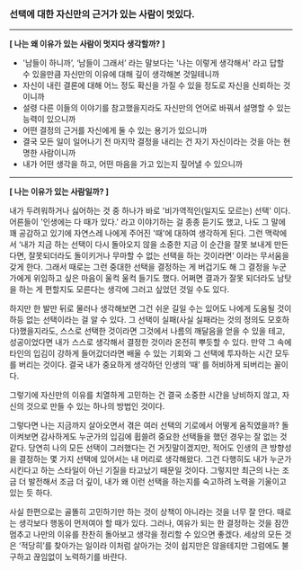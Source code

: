 ### 선택에 대한 자신만의 근거가 있는 사람이 멋있다.
    
---

**[ 나는 왜 이유가 있는 사람이 멋지다 생각할까? ]**

- '남들이 하니까’, ‘남들이 그래서’ 라는 말보다는 '나는 이렇게 생각해서' 라고 답할 수 있을만큼 자신만의 이유에 대해 깊이 생각해본 것일테니까
- 자신이 내린 결론에 대해 어느 정도 확신을 가질 수 있을 정도로 자신을 신뢰하는 것이니까
- 설령 다른 이들의 이야기를 참고했을지라도 자신만의 언어로 바꿔서 설명할 수 있는 능력이 있으니까
- 어떤 결정의 근거를 자신에게 둘 수 있는 용기가 있으니까
- 결국 모든 일이 일어나기 전 마지막 결정을 내리는 건 자기 자신이라는 것을 아는 현명한 사람이니까
- 내가 어떤 생각을 하고, 어떤 마음을 가고 있는지 짚어낼 수 있으니까

---

**[ 나는 이유가 있는 사람일까? ]**

내가 두려워하거나 싫어하는 것 중 하나가 바로 '비가역적인(일지도 모르는) 선택' 이다.
어른들이 '인생에는 다 때가 있다.' 라고 이야기하는 걸 종종 듣기도 했고, 나도 그 말에 꽤 공감하고 있기에 자연스레 나에게 주어진 '때'에 대하여 생각하게 된다.
그런 맥락에서 ‘내가 지금 하는 선택이 다시 돌아오지 않을 소중한 지금 이 순간을 잘못 보내게 만든다면, 잘못되더라도 돌이키거나 무마할 수 없는 선택을 하는 것이라면’ 이라는 무서움을 갖게 한다.
그래서 때로는 그런 중대한 선택을 결정하는 게 버겁기도 해 그 결정을 누군가에게 위임하고 싶은 마음이 울컥 울컥 들기도 했다.
어쩌면 결과가 잘못 되더라도 남탓을 하는 게 편할지도 모른다는 생각에 그러고 싶었던 것일 수도 있다. 

하지만 한 발만 뒤로 물러나 생각해보면 그건 쉬운 길일 수는 있어도 나에게 도움될 것이 하등 없는 선택이라는 걸 알 수 있다.
그 선택이 실패(사실 실패라는 것의 정의도 모호하다)했을지라도, 스스로 선택한 것이라면 그것에서 나름의 깨달음을 얻을 수 있을 테고, 성공이었다면 내가 스스로 생각해서 결정한 것이라 온전히 뿌듯할 수 있다. 
만약 그 속에 타인의 입김이 강하게 들어갔더라면 배울 수 있는 기회와 그 선택에 투자하는 시간 모두를 버리는 것이다.
결국 내가 중요하게 생각하던 인생의 ‘때’ 를 허비하게 되버리는 꼴이다. 

그렇기에 자신만의 이유를 치열하게 고민하는 건 결국 소중한 시간을 낭비하지 않고, 자신의 것으로 만들 수 있는 하나의 방법인 것이다.

그렇다면 나는 지금까지 살아오면서 겪은 여러 선택의 기로에서 어떻게 움직였을까?
돌이켜보면 감사하게도 누군가의 입김에 휩쓸려 중요한 선택들을 했던 경우는 잘 없는 것 같다. 당연히 나의 모든 선택이 그러했다는 건 거짓말이겠지만, 적어도 인생의 큰 방향성을 결정하는 몇 가지 선택에 있어서는 내 머리로 생각해왔다.
그건 다행히도 내가 누군가 시킨다고 하는 스타일이 아닌 기질을 타고났기 때문일 것이다. 
그렇지만 최근의 나는 조금 더 발전해서 조금 더 깊이, 내가 왜 이런 선택을 하는지를 숙고하려 노력을 기울이고 있는 듯 하다.

사실 한편으로는 골똘히 고민하기만 하는 것이 상책이 아니라는 것을 너무 잘 안다. 때로는 생각보다 행동이 먼저여야 할 때가 있다. 
그러나, 여유가 되는 한 결정하는 것을 잠깐 멈추고 나만의 이유를 찬찬히 돌아보고 생각을 정리할 수 있으면 좋겠다. 
세상의 모든 것은 ‘적당히’를 찾아가는 일이라 이처럼 살아가는 것이 쉽지만은 않을테지만 그럼에도 불구하고 끊임없이 노력하기를 바란다.
